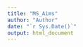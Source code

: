 ```yaml
---
title: "MS_Aims"
author: "Author"
date: "`r Sys.Date()`"
output: html_document
---
```


<!-- Add aims text here -->
